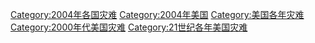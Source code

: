 [[Category:2004年各国灾难|Category:2004年各国灾难]]
[[Category:2004年美国|Category:2004年美国]]
[[Category:美国各年灾难|Category:美国各年灾难]]
[[Category:2000年代美国灾难|Category:2000年代美国灾难]]
[[Category:21世纪各年美国灾难|Category:21世纪各年美国灾难]]